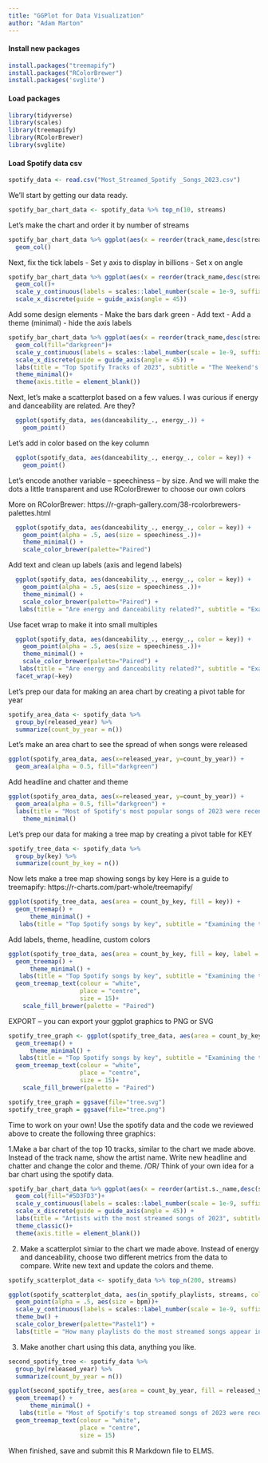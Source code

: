 ```yaml
---
title: "GGPlot for Data Visualization"
author: "Adam Marton" 
---
```


#### Install new packages

```r
install.packages("treemapify")
install.packages("RColorBrewer")
install.packages('svglite')
```


#### Load packages
```r
library(tidyverse)
library(scales)
library(treemapify)
library(RColorBrewer)
library(svglite)

```


#### Load Spotify data csv
```r
spotify_data <- read.csv("Most_Streamed_Spotify _Songs_2023.csv")
```

We'll start by getting our data ready.
```r
spotify_bar_chart_data <- spotify_data %>% top_n(10, streams)
```

Let's make the chart and order it by number of streams
```r
spotify_bar_chart_data %>% ggplot(aes(x = reorder(track_name,desc(streams)), y = streams)) +
  geom_col()
```

Next, fix the tick labels
- Set y axis to display in billions
- Set x on angle

```r
spotify_bar_chart_data %>% ggplot(aes(x = reorder(track_name,desc(streams)), y = streams)) +
  geom_col()+
  scale_y_continuous(labels = scales::label_number(scale = 1e-9, suffix = "B")) +
  scale_x_discrete(guide = guide_axis(angle = 45))
```
Add some design elements 
- Make the bars dark green
- Add text
- Add a theme (minimal)
- hide the axis labels

```r
spotify_bar_chart_data %>% ggplot(aes(x = reorder(track_name,desc(streams)), y = streams)) +
  geom_col(fill="darkgreen")+
  scale_y_continuous(labels = scales::label_number(scale = 1e-9, suffix = "B")) +
  scale_x_discrete(guide = guide_axis(angle = 45)) +
  labs(title = "Top Spotify Tracks of 2023", subtitle = "The Weekend's Blinding Lights takes the top spot with over 3 billion streams.", caption = "Source: Spotify via Kaggle \n by Adam Marton")+
  theme_minimal()+
  theme(axis.title = element_blank())

```



Next, let's make a scatterplot based on a few values. I was curious if energy and danceability are related. Are they? 

```r
  ggplot(spotify_data, aes(danceability_., energy_.)) +
    geom_point()

```

Let's add in color based on the key column

```r
  ggplot(spotify_data, aes(danceability_., energy_., color = key)) +
    geom_point()
```


Let's encode another variable -- speechiness -- by size. And we will make the dots a little transparent and use RColorBrewer to choose our own colors

More on RColorBrewer: https://r-graph-gallery.com/38-rcolorbrewers-palettes.html
```r
  ggplot(spotify_data, aes(danceability_., energy_., color = key)) +
    geom_point(alpha = .5, aes(size = speechiness_.))+
    theme_minimal() +
    scale_color_brewer(palette="Paired")
```


Add text and clean up labels (axis and legend labels)
```r
  ggplot(spotify_data, aes(danceability_., energy_., color = key)) +
    geom_point(alpha = .5, aes(size = speechiness_.))+
    theme_minimal() +
    scale_color_brewer(palette="Paired") +
   labs(title = "Are energy and danceability related?", subtitle = "Examining the top Spotify songs of 2023", caption = "Source: Spotify via Kaggle \n by Adam Marton", x = "Danceability", y = "Energy", size = "Speechiness", color = "Key")
```



Use facet wrap to make it into small multiples
```r
  ggplot(spotify_data, aes(danceability_., energy_., color = key)) +
    geom_point(alpha = .5, aes(size = speechiness_.))+
    theme_minimal() +
    scale_color_brewer(palette="Paired") +
   labs(title = "Are energy and danceability related?", subtitle = "Examining the top Spotify songs of 2023", caption = "Source: Spotify via Kaggle \n by Adam Marton", x = "Danceability", y = "Energy", size = "Speechiness", color = "Key") +
  facet_wrap(~key)
```





Let's prep our data for making an area chart by creating a pivot table for year
```r
spotify_area_data <- spotify_data %>% 
  group_by(released_year) %>%
  summarize(count_by_year = n())
```


Let's make an area chart to see the spread of when songs were released
```r
ggplot(spotify_area_data, aes(x=released_year, y=count_by_year)) +
  geom_area(alpha = 0.5, fill="darkgreen")
```
Add headline and chatter and theme

```r
ggplot(spotify_area_data, aes(x=released_year, y=count_by_year)) +
  geom_area(alpha = 0.5, fill="darkgreen") +
  labs(title = "Most of Spotify's most popular songs of 2023 were recently released", subtitle = "Though songs go back as far as 1930", caption = "Source: Spotify via Kaggle \n by Adam Marton", x = "Year", y = "Count") +
    theme_minimal() 
```




Let's prep our data for making a tree map by creating a pivot table for KEY
```r
spotify_tree_data <- spotify_data %>% 
  group_by(key) %>%
  summarize(count_by_key = n())
```



Now lets make a tree map showing songs by key
Here is a guide to treemapify: https://r-charts.com/part-whole/treemapify/
```r
ggplot(spotify_tree_data, aes(area = count_by_key, fill = key)) +
  geom_treemap() +
      theme_minimal() +
   labs(title = "Top Spotify songs by key", subtitle = "Examining the top Spotify songs of 2023", caption = "Source: Spotify via Kaggle \n by Adam Marton", color = "Key")
```

Add labels, theme, headline, custom colors
```r
ggplot(spotify_tree_data, aes(area = count_by_key, fill = key, label = count_by_key)) +
  geom_treemap() +
      theme_minimal() +
   labs(title = "Top Spotify songs by key", subtitle = "Examining the top Spotify songs of 2023", caption = "Source: Spotify via Kaggle \n by Adam Marton", color = "Key")+
  geom_treemap_text(colour = "white",
                    place = "centre",
                    size = 15)+
    scale_fill_brewer(palette = "Paired")

```


EXPORT -- you can export your ggplot graphics to PNG or SVG
```r

spotify_tree_graph <- ggplot(spotify_tree_data, aes(area = count_by_key, fill = key, label = count_by_key)) +
  geom_treemap() +
      theme_minimal() +
   labs(title = "Top Spotify songs by key", subtitle = "Examining the top Spotify songs of 2023", caption = "Source: Spotify via Kaggle \n by Adam Marton", color = "Key")+
  geom_treemap_text(colour = "white",
                    place = "centre",
                    size = 15)+
    scale_fill_brewer(palette = "Paired")

spotify_tree_graph = ggsave(file="tree.svg")
spotify_tree_graph = ggsave(file="tree.png")

```


Time to work on your own! Use the spotify data and the code we reviewed above to create the following three graphics:

1.Make a bar chart of the top 10 tracks, similar to the chart we made above. Instead of the track name, show the artist name. Write new headline and chatter and change the color and theme. /OR/ Think of your own idea for a bar chart using the spotify data.
```r
spotify_bar_chart_data %>% ggplot(aes(x = reorder(artist.s._name,desc(streams)), y = streams)) +
  geom_col(fill="#5D3FD3")+
  scale_y_continuous(labels = scales::label_number(scale = 1e-9, suffix = "B")) +
  scale_x_discrete(guide = guide_axis(angle = 45)) +
  labs(title = "Artists with the most streamed songs of 2023", subtitle = "The Weeknd and Ed Sheeran dominated Spotify's 2023 streams, with their respective songs\n \"Blinding Lights\" and \"Shape of You\" both reaching over 3 billion streams.", caption = "Source: Spotify via Kaggle \n by Hannah Marszalek")+
  theme_classic()+
  theme(axis.title = element_blank())
```

2. Make a scatterplot simiar to the chart we made above. Instead of energy and danceability, choose two different metrics from the data to compare. Write new text and update the colors and theme.
```r
spotify_scatterplot_data <- spotify_data %>% top_n(200, streams)

ggplot(spotify_scatterplot_data, aes(in_spotify_playlists, streams, color = mode)) +
  geom_point(alpha = .5, aes(size = bpm))+
  scale_y_continuous(labels = scales::label_number(scale = 1e-9, suffix = "B")) +
  theme_bw() +
  scale_color_brewer(palette="Pastel1") +
  labs(title = "How many playlists do the most streamed songs appear in?", subtitle = "This chart shows the 200 most streamed songs on Spotify for 2023 and how many playlists each\nsong has been added to by Spotify users. It also shows the BPM of the songs and whether they\nare major or minor.", caption = "Source: Spotify via Kaggle \n by Hannah Marszalek", x = "Number of Spotify Playlist Appearances", y = "Number of Streams", size = "BPM", color = "Mode")
```

3. Make another chart using this data, anything you like.
```r
second_spotify_tree <- spotify_data %>% 
  group_by(released_year) %>%
  summarize(count_by_year = n())

ggplot(second_spotify_tree, aes(area = count_by_year, fill = released_year, label = count_by_year)) +
  geom_treemap() +
      theme_minimal() +
   labs(title = "Most of Spotify's top streamed songs of 2023 were recent releases", subtitle = "This treemap shows the release years for all of the top streamed songs of 2023. While\nyears go back as far as 1930, the majority of the top songs were released in the past\n10 years.", caption = "Source: Spotify via Kaggle \n by Hannah Marszalek", fill = "Release Year") +
  geom_treemap_text(colour = "white",
                    place = "centre",
                    size = 15)
```

When finished, save and submit this R Markdown file to ELMS.
